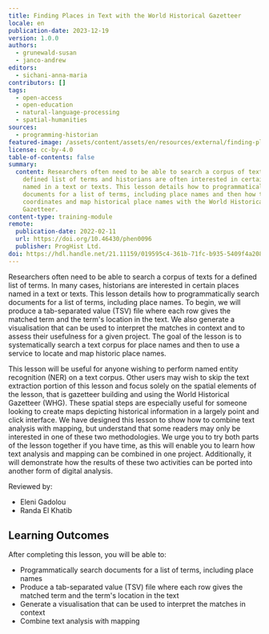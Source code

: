 ```yaml
---
title: Finding Places in Text with the World Historical Gazetteer
locale: en
publication-date: 2023-12-19
version: 1.0.0
authors:
  - grunewald-susan
  - janco-andrew
editors:
  - sichani-anna-maria
contributors: []
tags:
  - open-access
  - open-education
  - natural-language-processing
  - spatial-humanities
sources:
  - programming-historian
featured-image: /assets/content/assets/en/resources/external/finding-places-in-text-with-the-world-historical-gazetteer/featured-image.jpg
license: cc-by-4.0
table-of-contents: false
summary:
  content: Researchers often need to be able to search a corpus of texts for a
    defined list of terms and historians are often interested in certain places
    named in a text or texts. This lesson details how to programmatically search
    documents for a list of terms, including place names and then how to obtain
    coordinates and map historical place names with the World Historical
    Gazetteer.
content-type: training-module
remote:
  publication-date: 2022-02-11
  url: https://doi.org/10.46430/phen0096
  publisher: ProgHist Ltd.
doi: https://hdl.handle.net/21.11159/019595c4-361b-71fc-b935-5409f4a20826
---
```

Researchers often need to be able to search a corpus of texts for a defined list of terms. In many cases, historians are interested in certain places named in a text or texts. This lesson details how to programmatically search documents for a list of terms, including place names. To begin, we will produce a tab-separated value (TSV) file where each row gives the matched term and the term's location in the text. We also generate a visualisation that can be used to interpret the matches in context and to assess their usefulness for a given project. The goal of the lesson is to systematically search a text corpus for place names and then to use a service to locate and map historic place names.

This lesson will be useful for anyone wishing to perform named entity recognition (NER) on a text corpus. Other users may wish to skip the text extraction portion of this lesson and focus solely on the spatial elements of the lesson, that is gazetteer building and using the World Historical Gazetteer (WHG). These spatial steps are especially useful for someone looking to create maps depicting historical information in a largely point and click interface. We have designed this lesson to show how to combine text analysis with mapping, but understand that some readers may only be interested in one of these two methodologies. We urge you to try both parts of the lesson together if you have time, as this will enable you to learn how text analysis and mapping can be combined in one project. Additionally, it will demonstrate how the results of these two activities can be ported into another form of digital analysis.

Reviewed by:

* Eleni Gadolou
* Randa El Khatib

## Learning Outcomes

After completing this lesson, you will be able to:

* Programmatically search documents for a list of terms, including place names
* Produce a tab-separated value (TSV) file where each row gives the matched term and the term's location in the text
* Generate a visualisation that can be used to interpret the matches in context
* Combine text analysis with mapping

<ExternalResource title="Interested in learning more?" subtitle="Check out this lesson on Programming Historian's website" url="https://doi.org/10.46430/phen0096" />
